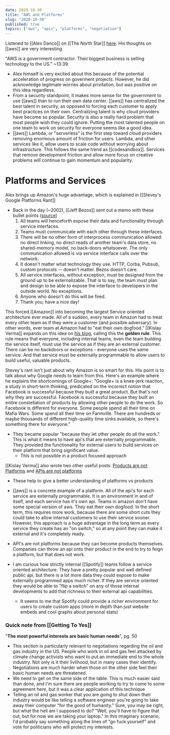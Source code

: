 ```yaml
---
date: 2020-10-30
title: "AWS and Platforms"
slug: "2020-10-30"
published: true
topics: ["aws", "apis", "platforms", "negotiation"]
---
```

Listened to [[Alex Danco]] on [[The North Star]] [here](https://open.spotify.com/episode/0Y6GG4fU8CBQz624HDfk20?si=qzCSA6YjTk6AHUjeFdE_JA). His thoughts on [[aws]] are very interesting

"AWS is a government contractor. Their biggest business is selling technology to the US." ~13:39. 
- Alex himself is very excited about this because of the potential acceleration of progress on goverment projects. However, he did acknowledge legitmate worries about privitation, but was positive on this idea regardless.
- From a security standpoint, it makes more sense for the government to use [[aws]] than to run their own data center. [[aws]] has centralized the best talent in security, as opposed to forcing each customer to apply best practices on their own. Centralizing talent is why cloud providers have become so popular. Security is also a really hard problem that most people wish they could ignore. Putting the most talented people on one team to work on security for everyone seems like a good idea. 
- [[aws]] Lambda, or "serverless" is the first step toward cloud providers removing enormous amount of friction for users. Lambda, and other services like it, allow users to scale code without worrying about infrastructure. This follows the same trend as [[codesandbox]]. Services that remove development friction and allow more focus on creative problems will continue to gain momentum and popularity. 
# Platforms and Services
Alex brings up Amazon's huge advantage, which is explained in [[Stevey's Google Platforms Rant]] 
- Back in the day (~2002), [[Jeff Bezos]] sent out a memo with these bullet points ([source](https://gist.github.com/chitchcock/1281611))
    1. All teams will henceforth expose their data and functionality through service interfaces.
    2. Teams must communicate with each other through these interfaces.
    3. There will be no other form of interprocess communication allowed: no direct linking, no direct reads of another team's data store, no shared-memory model, no back-doors whatsoever. The only communication allowed is via service interface calls over the network.
    4. It doesn't matter what technology they use. HTTP, Corba, Pubsub, custom protocols -- doesn't matter. Bezos doesn't care.
    5. All service interfaces, without exception, must be designed from the ground up to be externalizable. That is to say, the team must plan and design to be able to expose the interface to developers in the outside world. No exceptions.
    6. Anyone who doesn't do this will be fired.
    7. Thank you; have a nice day!

This forced [[Amazon]] into becoming the largest Service oriented architecture ever made. All of a sudden, every team in Amazon had to treat every other team as if they were a customer (and possible adversary). 
In other words, ever team at Amazon had to "eat their own dogfood." [[Kislay Verma]] expands on this idea on [his blog](https://kislayverma.com/platform-thinking/the-golden-rule-of-platforms/), calling this the **golden rule**. This rule means that everyone, including internal teams, even the team building the service itself, must use the service as if they are an external customer. There can be no backdoors or exceptions - everyone uses the same service. And that service must be externally programmable to allow users to build useful, valuable products.

Stevey's rant isn't just about why Amazon is so smart for this. His point is to talk about why Google needs to learn from this. Here's an example where he explains the shortcomings of Google+: "Google+ is a knee-jerk reaction, a study in short-term thinking, predicated on the incorrect notion that Facebook is successful because they built a great product. But that's not why they are successful. Facebook is successful because they built an entire constellation of products by allowing other people to do the work. So Facebook is different for everyone. Some people spend all their time on Mafia Wars. Some spend all their time on Farmville. There are hundreds or maybe thousands of different high-quality time sinks available, so there's something there for everyone."

- They became popular "because they let other people do all the work." This is what it means to have api's that are externally programmable. They provided the functionality for external users to build services on their platform that bring significant value. 
    - This is not possible in a product focused approach

[[Kislay Verma]] also wrote two other useful posts: [Products are not Platforms](https://kislayverma.com/platform-thinking/products-are-not-platforms/) and [APIs are not platforms](https://kislayverma.com/platform-thinking/apis-are-not-platforms/)
- These help to give a better understanding of platforms vs products
- [[aws]] is a concrete example of a platform. All of the api's for each service are externally programmable. It is an environment in and of itself, and each service has it's own api. Teams in amazon don't have some special version of aws. They eat their own dogfood. In the short term, this requires more work, because there are some short cuts they could take to allow internal customers to use their service sooner. However, this approach is a huge advantage in the long term as every service they create has an "on switch," so at any point they can make it external and it's completely ready. 

- API's are not platforms because they can become products themselves. Companies can throw an api onto their product in the end to try to feign a platform, but that does not work. 
- I am curious how strictly internal [[Spotify]] teams follow a service oriented architecture. They have a pretty popular and well defined public api, but there is a lot more data they could expose to make externally programmed apps much richer. If they are service oriented they would be able to "flip a switch" on any of those internal developments to add that richness to their external api capabilities.
    - It seems to me that Spotify could provide a richer environment for users to create custom apps (more in depth than just website embeds and cool graphs about personal stats)

### Quick note from [[Getting To Yes]]
"**The most powerful interests are basic human needs**", pg.  50
- This section is particularly relevant to negotiations regarding the oil and gas industry in the US. People who work in oil and gas feel attacked by climate change activists who want to put an immediate end to the whole industry. Not only is it their livlihood, but in many cases their identify. Negotiations are much harder when those on the other side feel their basic human needs are threatened.
- We need to get on the same side of the table. This is much easier said than done, and I'm sure there are people working to try to come to some agreement here, but it was a clear application of this technique 
-  Telling an oil and gas worker that you are going to shut down their industry would be like telling a software engineer you're going to take away their computer "for the good of humanity." Sure, you may be right, but what the hell am I supposed to do? "Well, you'll have to figure that out, but for now we are taking your laptop." In this imaginary scenario, I'd probably say something along the lines of "go fuck yourself" and vote for politicians who will protect my interests. 
